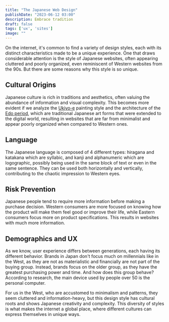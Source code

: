 ```yaml
---
title: "The Japanese Web Design"
publishDate: "2023-06-12 03:00"
description: Embrace tradition
draft: false
tags: ['ux', 'sites']
image: ""
---
```



On the internet, it's common to find a variety of design styles, each with its distinct characteristics made to be a unique experience. One that draws considerable attention is the style of Japanese websites, often appearing cluttered and poorly organized, even reminiscent of Western websites from the 90s. But there are some reasons why this style is so unique.

<figure>
    <ImageZoom client:load src="/uploads/images/notes/site-japones.jpg" alt="Blur" />
</figure>


## Cultural Origins
Japanese culture is rich in traditions and aesthetics, often valuing the abundance of information and visual complexity. This becomes more evident if we analyze the <a href="https://pt.wikipedia.org/wiki/Ukiyo-e" target="_blank">Ukiyo-e</a> painting style and the architecture of the <a href="https://pt.wikipedia.org/wiki/Per%C3%ADodo_Edo" target="_blank">Edo period</a>, which are traditional Japanese art forms that were extended to the digital world, resulting in websites that are far from minimalist and appear poorly organized when compared to Western ones.

## Language
The Japanese language is composed of 4 different types: hiragana and katakana which are syllabic, and kanji and alphanumeric which are logographic, possibly being used in the same block of text or even in the same sentence. They can be used both horizontally and vertically, contributing to the chaotic impression to Western eyes.

## Risk Prevention
Japanese people tend to require more information before making a purchase decision. Western consumers are more focused on knowing how the product will make them feel good or improve their life, while Eastern consumers focus more on product specifications. This results in websites with much more information.

## Demographics and UX
As we know, user experience differs between generations, each having its different behavior. Brands in Japan don't focus much on millennials like in the West, as they are not as materialistic and financially are not part of the buying group. Instead, brands focus on the older group, as they have the greatest purchasing power and time. And how does this group behave? According to research, the main device used by people over 50 is the personal computer.

For us in the West, who are accustomed to minimalism and patterns, they seem cluttered and information-heavy, but this design style has cultural roots and shows Japanese creativity and complexity. This diversity of styles is what makes the internet a global place, where different cultures can express themselves in unique ways.